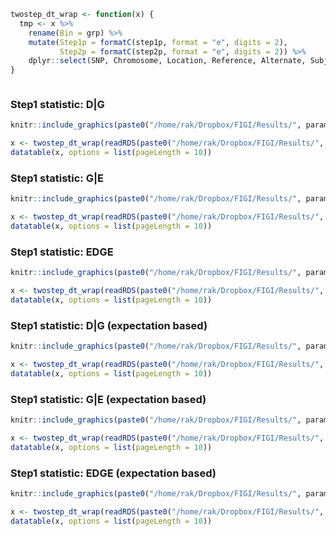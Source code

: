 
```r

twostep_dt_wrap <- function(x) {
  tmp <- x %>% 
    rename(Bin = grp) %>% 
    mutate(Step1p = formatC(step1p, format = "e", digits = 2),
           Step2p = formatC(step2p, format = "e", digits = 2)) %>% 
    dplyr::select(SNP, Chromosome, Location, Reference, Alternate, Subjects, Cases, Bin, Step1p, Step2p)
}



```


### Step1 statistic: D|G
```r
knitr::include_graphics(paste0("/home/rak/Dropbox/FIGI/Results/", params$exposure, "/plots/twostep_wht_chiSqG_", params$exposure, "_", params$covariates, ".png"))

x <- twostep_dt_wrap(readRDS(paste0("/home/rak/Dropbox/FIGI/Results/", params$exposure, "/files/twostep_wht_chiSqG_", params$exposure, "_", params$covariates, ".rds")))
datatable(x, options = list(pageLength = 10))
```

### Step1 statistic: G|E
```r
knitr::include_graphics(paste0("/home/rak/Dropbox/FIGI/Results/", params$exposure, "/plots/twostep_wht_chiSqGE_", params$exposure, "_", params$covariates, ".png"))

x <- twostep_dt_wrap(readRDS(paste0("/home/rak/Dropbox/FIGI/Results/", params$exposure, "/files/twostep_wht_chiSqGE_", params$exposure, "_", params$covariates, ".rds")))
datatable(x, options = list(pageLength = 10))
```

### Step1 statistic: EDGE
```r
knitr::include_graphics(paste0("/home/rak/Dropbox/FIGI/Results/", params$exposure, "/plots/twostep_wht_chiSqEDGE_", params$exposure, "_", params$covariates, ".png"))

x <- twostep_dt_wrap(readRDS(paste0("/home/rak/Dropbox/FIGI/Results/", params$exposure, "/files/twostep_wht_chiSqEDGE_", params$exposure, "_", params$covariates, ".rds")))
datatable(x, options = list(pageLength = 10))
```


### Step1 statistic: D|G (expectation based)
```r
knitr::include_graphics(paste0("/home/rak/Dropbox/FIGI/Results/", params$exposure, "/plots/twostep_wht_chiSqG_", params$exposure, "_", params$covariates, "_expectation_based.png"))

x <- twostep_dt_wrap(readRDS(paste0("/home/rak/Dropbox/FIGI/Results/", params$exposure, "/files/twostep_wht_chiSqG_", params$exposure, "_", params$covariates, "_expectation_based.rds")))
datatable(x, options = list(pageLength = 10))
```

### Step1 statistic: G|E (expectation based)
```r
knitr::include_graphics(paste0("/home/rak/Dropbox/FIGI/Results/", params$exposure, "/plots/twostep_wht_chiSqGE_", params$exposure, "_", params$covariates, "_expectation_based.png"))

x <- twostep_dt_wrap(readRDS(paste0("/home/rak/Dropbox/FIGI/Results/", params$exposure, "/files/twostep_wht_chiSqGE_", params$exposure, "_", params$covariates, "_expectation_based.rds")))
datatable(x, options = list(pageLength = 10))
```

### Step1 statistic: EDGE (expectation based)
```r
knitr::include_graphics(paste0("/home/rak/Dropbox/FIGI/Results/", params$exposure, "/plots/twostep_wht_chiSqEDGE_", params$exposure, "_", params$covariates, "_expectation_based.png"))

x <- twostep_dt_wrap(readRDS(paste0("/home/rak/Dropbox/FIGI/Results/", params$exposure, "/files/twostep_wht_chiSqEDGE_", params$exposure, "_", params$covariates, "_expectation_based.rds")))
datatable(x, options = list(pageLength = 10))
```

